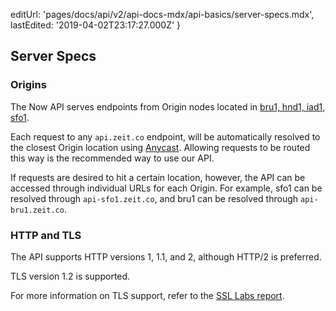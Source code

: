   editUrl: 'pages/docs/api/v2/api-docs-mdx/api-basics/server-specs.mdx',
  lastEdited: '2019-04-02T23:17:27.000Z'
}

## Server Specs

### Origins

The Now API serves endpoints from Origin nodes located in [bru1, hnd1, iad1, sfo1](/docs/v2/platform/regions-and-providers).

Each request to any `api.zeit.co` endpoint, will be automatically resolved to the closest Origin location using [Anycast](https://zeit.co/network). Allowing requests to be routed this way is the recommended way to use our API.

If requests are desired to hit a certain location, however, the API can be accessed through individual URLs for each Origin. For example, sfo1 can be resolved through `api-sfo1.zeit.co`, and bru1 can be resolved through `api-bru1.zeit.co`.

### HTTP and TLS

The API supports HTTP versions 1, 1.1, and 2, although HTTP/2 is preferred.

TLS version 1.2 is supported.

For more information on TLS support, refer to the [SSL Labs report](https://www.ssllabs.com/ssltest/analyze.html?d=api.zeit.co&hideResults=on&latest).
